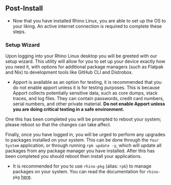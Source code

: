 ## Post-Install

- Now that you have installed Rhino Linux, you are able to set up the OS to your liking. An active internet connection is required to complete these steps. 

### Setup Wizard

Upon logging into your Rhino Linux desktop you will be greeted with our setup wizard. This utility will allow for you to set up your device exactly how you need it, with options for additional package managers (such as Flatpak and Nix) to development tools like GitHub CLI and Distrobox.

- Apport is available as an option for testing, it is recommended that you do not enable apport unless it is for testing purposes. This is because Apport collects potentially sensitive data, such as core dumps, stack traces, and log files. They can contain passwords, credit card numbers, serial numbers, and other private material. **Do not enable Apport unless you are doing critical testing in a safe environment.**

One this has been completed you will be prompted to reboot your system; please reboot so that the changes can take affect.

Finally, once you have logged in, you will be urged to perform any upgrades to packages installed on your system. This can be done through the `Your System` application, or through running `rpk update -y`, which will update all packages from any package manager you have installed. After this has been completed you should reboot then install your applications.

- It is recommended for you to use `rhino-pkg` (alias: `rpk`) to manage packages on your system. You can read the documentation for `rhino-pkg` [here](../rpk).
